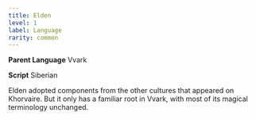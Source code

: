 ```yaml
---
title: Elden
level: 1
label: Language
rarity: common
---
```


**Parent Language** Vvark

**Script** Siberian

Elden adopted components from the other cultures that appeared on Khorvaire. But it only has a familiar root in Vvark, with most of its magical terminology unchanged.
